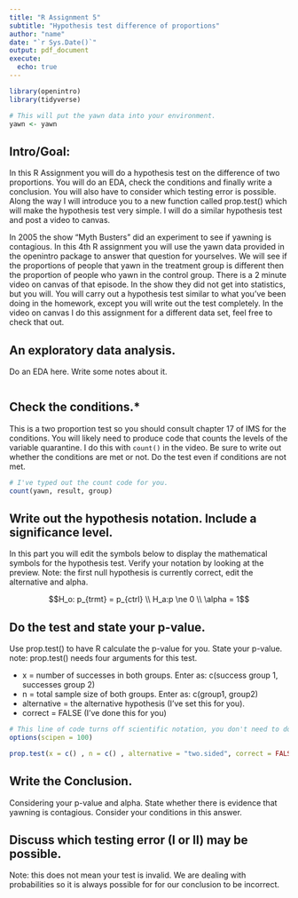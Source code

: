 ```yaml
---
title: "R Assignment 5"
subtitle: "Hypothesis test difference of proportions"
author: "name"
date: "`r Sys.Date()`"
output: pdf_document
execute: 
  echo: true
---
```


```r
library(openintro)
library(tidyverse)

# This will put the yawn data into your environment. 
yawn <- yawn
```

## Intro/Goal:

In this R Assignment you will do a hypothesis test on the difference of two proportions. You will do an EDA, check the conditions and finally write a conclusion. You will also have to consider which testing error is possible. Along the way I will introduce you to a new function called prop.test() which will make the hypothesis test very simple. I will do a similar hypothesis test and post a video to canvas. 

In 2005 the show "Myth Busters" did an experiment to see if yawning is contagious. In this 4th R assignment you will use the yawn data provided in the openintro package to answer that question for yourselves. We will see if the proportions of people that yawn in the treatment group is different then the proportion of people who yawn in the control group. There is a 2 minute video on canvas of that episode. In the show they did not get into statistics, but you will. You will carry out a hypothesis test similar to what you've been doing in the homework, except you will write out the test completely. In the video on canvas I do this assignment for a different data set, feel free to check that out. 


## An exploratory data analysis.
    
Do an EDA here. Write some notes about it.     
    
```r


```

    
## Check the conditions.*

This is a two proportion test so you should consult chapter 17 of IMS for the conditions. You will likely need to produce code that counts the levels of the variable quarantine. I do this with `count()` in the video. Be sure to write out whether the conditions are met or not. Do the test even if conditions are not met. 

```r
# I've typed out the count code for you. 
count(yawn, result, group)
```


## Write out the hypothesis notation. Include a significance level.

In this part you will edit the symbols below to display the mathematical symbols for the hypothesis test. Verify your notation by looking at the preview. Note: the first null hypothesis is currently correct, edit the alternative and alpha. 

$$H_o: p_{trmt} = p_{ctrl} \\ H_a:p \ne 0 \\ \alpha = 1$$

## Do the test and state your p-value.
    
Use prop.test() to have R calculate the p-value for you. State your p-value.
note: prop.test() needs four arguments for this test. 

-   x = number of successes in both groups. Enter as: c(success group 1, successes group 2)
-   n = total sample size of both groups. Enter as:  c(group1, group2)
-   alternative = the alternative hypothesis (I've set this for you). 
-   correct = FALSE (I've done this for you)
  
```r
# This line of code turns off scientific notation, you don't need to do anything with it. 
options(scipen = 100)

prop.test(x = c() , n = c() , alternative = "two.sided", correct = FALSE)

```

## Write the Conclusion.

Considering your p-value and alpha. State whether there is evidence that yawning is contagious. Consider your conditions in this answer. 


## Discuss which testing error (I or II) may be possible.

Note: this does not mean your test is invalid. We are dealing with probabilities so it is always possible for for our conclusion to be incorrect. 
